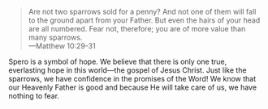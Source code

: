 > Are not two sparrows sold for a penny? And not one of them will fall to the ground apart from your Father. But even the hairs of your head are all numbered. Fear not, therefore; you are of more value than many sparrows. \
> &mdash;Matthew 10:29-31

Spero is a symbol of hope. We believe that there is only one true, everlasting hope in this world&mdash;the gospel of Jesus Christ. Just like the sparrows, we have confidence in the promises of the Word! We know that our Heavenly Father is good and because He will take care of us, we have nothing to fear.
